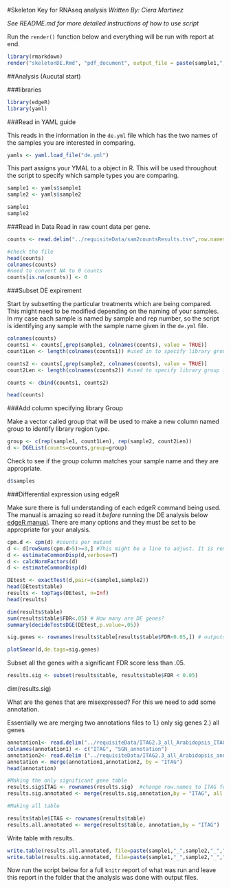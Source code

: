 #Skeleton Key for RNAseq analysis
*Written By: Ciera Martinez*

*See README.md for more detailed instructions of how to use script*

Run the `render()` function below and everything will be run with report at end.
```r
library(rmarkdown)
render("skeletonDE.Rmd", "pdf_document", output_file = paste(sample1,"_",sample2,"_","DE.pdf",sep=""))
```  


##Analysis (Aucutal start)

###libraries
```r
library(edgeR)
library(yaml)
```

###Read in YAML guide

This reads in the information in the `de.yml` file which has the two names of the samples you are interested in comparing. 
```r
yamls <- yaml.load_file("de.yml")
```

This part assigns your YMAL to a object in R.  This will be used throughout the script to specify which sample types you are comparing. 

```r
sample1 <- yamls$sample1
sample2 <- yamls$sample2

sample1
sample2
```

###Read in Data
Read in raw count data per gene.

```r
counts <- read.delim("../requisiteData/sam2countsResults.tsv",row.names=1)

#check the file
head(counts)
colnames(counts)
#need to convert NA to 0 counts
counts[is.na(counts)] <- 0
```

###Subset DE expirement

Start by subsetting the particular treatments which are being compared. This might need to be modified depending on the naming of your samples.  In my case each sample is named by sample and rep number, so the script is identifying any sample with the sample name given in the `de.yml` file. 

```r
colnames(counts)
counts1 <- counts[,grep(sample1, colnames(counts), value = TRUE)]
count1Len <- length(colnames(counts1)) #used in to specify library group in next step.

counts2 <- counts[,grep(sample2, colnames(counts), value = TRUE)]
count2Len <- length(colnames(counts2)) #used to specify library group in next step. 

counts <- cbind(counts1, counts2)

head(counts)
```

###Add column specifying library Group

Make a vector called group that will be used to make a new column named group to identify library region type. 

```r
group <- c(rep(sample1, count1Len), rep(sample2, count2Len))
d <- DGEList(counts=counts,group=group)
```

Check to see if the group column matches your sample name and they are appropriate.

```r
d$samples
```

###Differential expression using edgeR

Make sure there is full understanding of each edgeR command being used. The manual is amazing so read it *before* running the DE analysis below  [edgeR manual](http://www.bioconductor.org/packages/release/bioc/vignettes/edgeR/inst/doc/edgeRUsersGuide.pdf). There are many options and they must be set to be appropriate for your analysis. 

```r
cpm.d <- cpm(d) #counts per mutant
d <- d[rowSums(cpm.d>5)>=3,] #This might be a line to adjust. It is removing genes with low counts. 
d <- estimateCommonDisp(d,verbose=T) 
d <- calcNormFactors(d)
d <- estimateCommonDisp(d)

DEtest <- exactTest(d,pair=c(sample1,sample2))
head(DEtest$table)
results <- topTags(DEtest, n=Inf)
head(results)

dim(results$table)
sum(results$table$FDR<.05) # How many are DE genes?
summary(decideTestsDGE(DEtest,p.value=.05))

sig.genes <- rownames(results$table[results$table$FDR<0.05,]) # outputs just significant gene names

plotSmear(d,de.tags=sig.genes)
```

Subset all the genes with a significant FDR score less than .05.  

```r
results.sig <- subset(results$table, results$table$FDR < 0.05)
```
dim(results.sig)

What are the genes that are misexpressed?
For this we need to add some annotation.

Essentially we are merging two annotations files to 1.) only sig genes 2.) all genes
```r

annotation1<- read.delim("../requisiteData/ITAG2.3_all_Arabidopsis_ITAG_annotations.tsv", header=FALSE)  #Changed to the SGN human readable annotation
colnames(annotation1) <- c("ITAG", "SGN_annotation")
annotation2<- read.delim ("../requisiteData/ITAG2.3_all_Arabidopsis_annotated.tsv")
annotation <- merge(annotation1,annotation2, by = "ITAG")
head(annotation)

#Making the only significant gene table
results.sig$ITAG <- rownames(results.sig)  #change row.names to ITAG for merging
results.sig.annotated <- merge(results.sig,annotation,by = "ITAG", all.x=TRUE) #This is merging only sig genes

#Making all table

results$table$ITAG <- rownames(results$table)
results.all.annotated <- merge(results$table, annotation,by = "ITAG")
```

Write table with results. 

```r
write.table(results.all.annotated, file=paste(sample1,"_",sample2,"_","DE_all.txt",sep=""),sep="\t",row.names=F)
write.table(results.sig.annotated, file=paste(sample1,"_",sample2,"_","DE_sig.txt",sep=""),sep="\t",row.names=F)
```

Now run the script below for a full `knitr` report of what was run and leave this report in the folder that the analysis was done with output files. 



